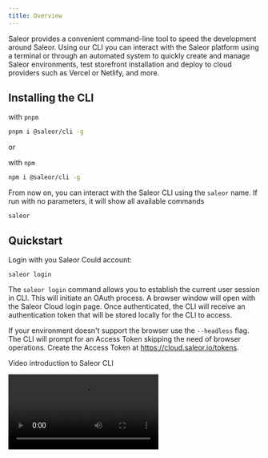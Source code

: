 ```yaml
---
title: Overview
---
```



Saleor provides a convenient command-line tool to speed the development around Saleor. Using our CLI you can interact with the Saleor platform using a terminal or through an automated system to quickly create and manage Saleor environments, test storefront installation and deploy to cloud providers such as Vercel or Netlify, and more.

## Installing the CLI

with `pnpm`

```sh
pnpm i @saleor/cli -g
```

or

with `npm`

```sh
npm i @saleor/cli -g
```

From now on, you can interact with the Saleor CLI using the `saleor` name. If run with no parameters, it will show all available commands

```
saleor
```

## Quickstart

Login with you Saleor Could account:

```
saleor login
```

The `saleor login` command allows you to establish the current user session in CLI. This will initiate an OAuth process. A browser window will open with the Saleor Cloud login page. Once authenticated, the CLI will receive an authentication token that will be stored locally for the CLI to access.

If your environment doesn't support the browser use the `--headless` flag. The CLI will prompt for an Access Token skipping the need of browser operations. Create the Access Token at https://cloud.saleor.io/tokens.

Video introduction to Saleor CLI

<Video src="https://www.youtube.com/embed/b1TvC1UFk1w" />

## Common options

The following options can be used with all available commands

### --help

Show help

**Alias:** `-h`

```bash
saleor environment --help
```

### --json

Output the data as JSON

```bash
saleor environment list --json
```

### --short

Output data as text

```bash
saleor environment --short
```

**Default:** `false`

### --instance

Saleor instance to work with

**Alias:** `-u`, `--url`

```bash
saleor app install --instance="https://vercel.saleor.cloud"
```

### --version

Show version number

**Alias:** `-V`

```bash
saleor --version
```



## Available commands

* [info](./commands/info.mdx#info)
* [status](./commands/status.mdx#status)
* [login](./commands/login.mdx#login)
* [logout](./commands/logout.mdx#logout)
* [example](./commands/example.mdx#example)
* [register](./commands/register.mdx#register)
* [trigger](./commands/trigger.mdx#trigger)
* [organization](./commands/organization.mdx#organization)
  * [organization show](./commands/organization.mdx#organization-show)
  * [organization list](./commands/organization.mdx#organization-list)
  * [organization remove](./commands/organization.mdx#organization-remove)
  * [organization permissions](./commands/organization.mdx#organization-permissions)
  * [organization switch](./commands/organization.mdx#organization-switch)
* [environment](./commands/environment.mdx#environment)
  * [environment auth](./commands/environment.mdx#environment-auth)
  * [environment clear](./commands/environment.mdx#environment-clear)
  * [environment cors](./commands/environment.mdx#environment-cors)
  * [environment create](./commands/environment.mdx#environment-create)
  * [environment list](./commands/environment.mdx#environment-list)
  * [environment maintenance](./commands/environment.mdx#environment-maintenance)
  * [environment origins](./commands/environment.mdx#environment-origins)
  * [environment populate](./commands/environment.mdx#environment-populate)
  * [environment promote](./commands/environment.mdx#environment-promote)
  * [environment remove](./commands/environment.mdx#environment-remove)
  * [environment show](./commands/environment.mdx#environment-show)
  * [environment switch](./commands/environment.mdx#environment-switch)
  * [environment update](./commands/environment.mdx#environment-update)
  * [environment upgrade](./commands/environment.mdx#environment-upgrade)
* [backup](./commands/backup.mdx#backup)
  * [backup list](./commands/backup.mdx#backup-list)
  * [backup create](./commands/backup.mdx#backup-create)
  * [backup show](./commands/backup.mdx#backup-show)
  * [backup remove](./commands/backup.mdx#backup-remove)
  * [backup restore](./commands/backup.mdx#backup-restore)
* [task](./commands/task.mdx#task)
  * [task list](./commands/task.mdx#task-list)
* [job](./commands/job.mdx#job)
  * [job list](./commands/job.mdx#job-list)
* [project](./commands/project.mdx#project)
  * [project list](./commands/project.mdx#project-list)
  * [project create](./commands/project.mdx#project-create)
  * [project remove](./commands/project.mdx#project-remove)
  * [project show](./commands/project.mdx#project-show)
* [storefront](./commands/storefront.mdx#storefront)
  * [storefront create](./commands/storefront.mdx#storefront-create)
  * [storefront deploy](./commands/storefront.mdx#storefront-deploy)
* [telemetry](./commands/telemetry.mdx#telemetry)
  * [telemetry disable](./commands/telemetry.mdx#telemetry-disable)
  * [telemetry enable](./commands/telemetry.mdx#telemetry-enable)
  * [telemetry status](./commands/telemetry.mdx#telemetry-status)
* [webhook](./commands/webhook.mdx#webhook)
  * [webhook list](./commands/webhook.mdx#webhook-list)
  * [webhook create](./commands/webhook.mdx#webhook-create)
  * [webhook edit](./commands/webhook.mdx#webhook-edit)
  * [webhook update](./commands/webhook.mdx#webhook-update)
  * [webhook dry-run](./commands/webhook.mdx#webhook-dry-run)
* [app](./commands/app.mdx#app)
  * [app list](./commands/app.mdx#app-list)
  * [app install](./commands/app.mdx#app-install)
  * [app uninstall](./commands/app.mdx#app-uninstall)
  * [app create](./commands/app.mdx#app-create)
  * [app tunnel](./commands/app.mdx#app-tunnel)
  * [app token](./commands/app.mdx#app-token)
  * [app permission](./commands/app.mdx#app-permission)
  * [app template](./commands/app.mdx#app-template)
  * [app remove](./commands/app.mdx#app-remove)
* [vercel](./commands/vercel.mdx#vercel)
  * [vercel login](./commands/vercel.mdx#vercel-login)
* [github](./commands/github.mdx#github)
  * [github login](./commands/github.mdx#github-login)
* [open](./commands/open.mdx#open)